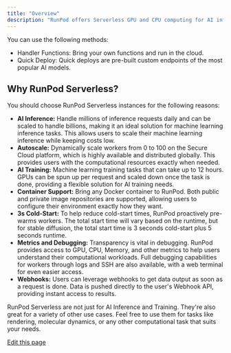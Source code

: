 ```yaml
---
title: "Overview"
description: "RunPod offers Serverless GPU and CPU computing for AI inference, training, and general compute, allowing users to pay by the second for their compute usage. This flexible platform is designed to scale dynamically, meeting the computational needs of AI workloads from the smallest to the largest scales."
---
```


You can use the following methods:

* Handler Functions: Bring your own functions and run in the cloud.
* Quick Deploy: Quick deploys are pre-built custom endpoints of the most popular AI models.

## Why RunPod Serverless?[​](#why-runpod-serverless "Direct link to Why RunPod Serverless?")

You should choose RunPod Serverless instances for the following reasons:

* **AI Inference:** Handle millions of inference requests daily and can be scaled to handle billions, making it an ideal solution for machine learning inference tasks. This allows users to scale their machine learning inference while keeping costs low.
* **Autoscale:** Dynamically scale workers from 0 to 100 on the Secure Cloud platform, which is highly available and distributed globally. This provides users with the computational resources exactly when needed.
* **AI Training:** Machine learning training tasks that can take up to 12 hours. GPUs can be spun up per request and scaled down once the task is done, providing a flexible solution for AI training needs.
* **Container Support:** Bring any Docker container to RunPod. Both public and private image repositories are supported, allowing users to configure their environment exactly how they want.
* **3s Cold-Start:** To help reduce cold-start times, RunPod proactively pre-warms workers. The total start time will vary based on the runtime, but for stable diffusion, the total start time is 3 seconds cold-start plus 5 seconds runtime.
* **Metrics and Debugging:** Transparency is vital in debugging. RunPod provides access to GPU, CPU, Memory, and other metrics to help users understand their computational workloads. Full debugging capabilities for workers through logs and SSH are also available, with a web terminal for even easier access.
* **Webhooks:** Users can leverage webhooks to get data output as soon as a request is done. Data is pushed directly to the user's Webhook API, providing instant access to results.

RunPod Serverless are not just for AI Inference and Training. They're also great for a variety of other use cases. Feel free to use them for tasks like rendering, molecular dynamics, or any other computational task that suits your needs.

[Edit this page](https://github.com/runpod/docs/blob/main/docs/serverless/overview.md)
